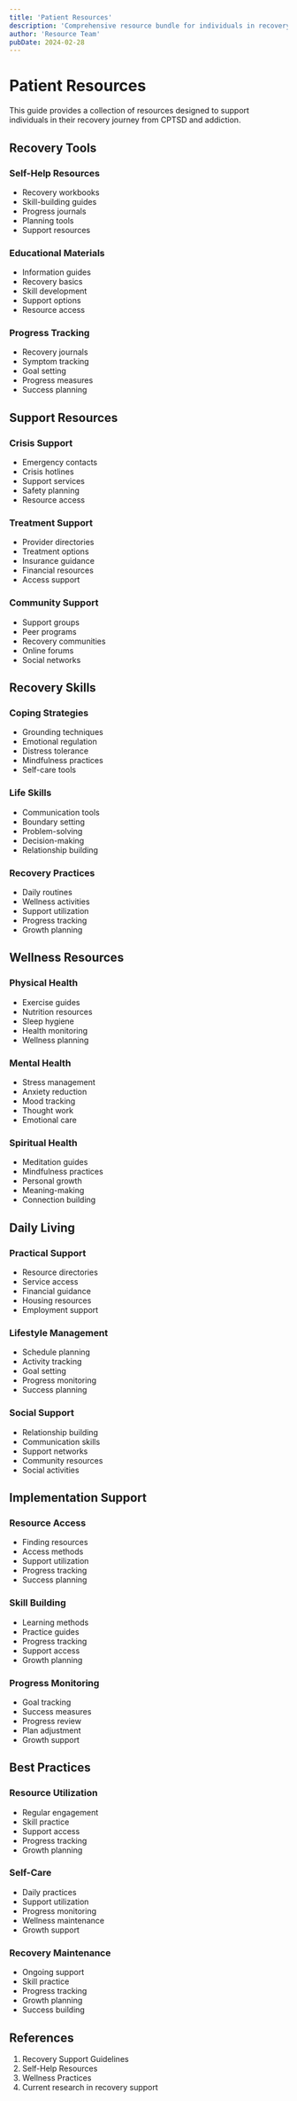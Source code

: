 ```yaml
---
title: 'Patient Resources'
description: 'Comprehensive resource bundle for individuals in recovery'
author: 'Resource Team'
pubDate: 2024-02-28
---
```


# Patient Resources

This guide provides a collection of resources designed to support individuals in their recovery journey from CPTSD and addiction.

## Recovery Tools

### Self-Help Resources

- Recovery workbooks
- Skill-building guides
- Progress journals
- Planning tools
- Support resources

### Educational Materials

- Information guides
- Recovery basics
- Skill development
- Support options
- Resource access

### Progress Tracking

- Recovery journals
- Symptom tracking
- Goal setting
- Progress measures
- Success planning

## Support Resources

### Crisis Support

- Emergency contacts
- Crisis hotlines
- Support services
- Safety planning
- Resource access

### Treatment Support

- Provider directories
- Treatment options
- Insurance guidance
- Financial resources
- Access support

### Community Support

- Support groups
- Peer programs
- Recovery communities
- Online forums
- Social networks

## Recovery Skills

### Coping Strategies

- Grounding techniques
- Emotional regulation
- Distress tolerance
- Mindfulness practices
- Self-care tools

### Life Skills

- Communication tools
- Boundary setting
- Problem-solving
- Decision-making
- Relationship building

### Recovery Practices

- Daily routines
- Wellness activities
- Support utilization
- Progress tracking
- Growth planning

## Wellness Resources

### Physical Health

- Exercise guides
- Nutrition resources
- Sleep hygiene
- Health monitoring
- Wellness planning

### Mental Health

- Stress management
- Anxiety reduction
- Mood tracking
- Thought work
- Emotional care

### Spiritual Health

- Meditation guides
- Mindfulness practices
- Personal growth
- Meaning-making
- Connection building

## Daily Living

### Practical Support

- Resource directories
- Service access
- Financial guidance
- Housing resources
- Employment support

### Lifestyle Management

- Schedule planning
- Activity tracking
- Goal setting
- Progress monitoring
- Success planning

### Social Support

- Relationship building
- Communication skills
- Support networks
- Community resources
- Social activities

## Implementation Support

### Resource Access

- Finding resources
- Access methods
- Support utilization
- Progress tracking
- Success planning

### Skill Building

- Learning methods
- Practice guides
- Progress tracking
- Support access
- Growth planning

### Progress Monitoring

- Goal tracking
- Success measures
- Progress review
- Plan adjustment
- Growth support

## Best Practices

### Resource Utilization

- Regular engagement
- Skill practice
- Support access
- Progress tracking
- Growth planning

### Self-Care

- Daily practices
- Support utilization
- Progress monitoring
- Wellness maintenance
- Growth support

### Recovery Maintenance

- Ongoing support
- Skill practice
- Progress tracking
- Growth planning
- Success building

## References

1. Recovery Support Guidelines
2. Self-Help Resources
3. Wellness Practices
4. Current research in recovery support
